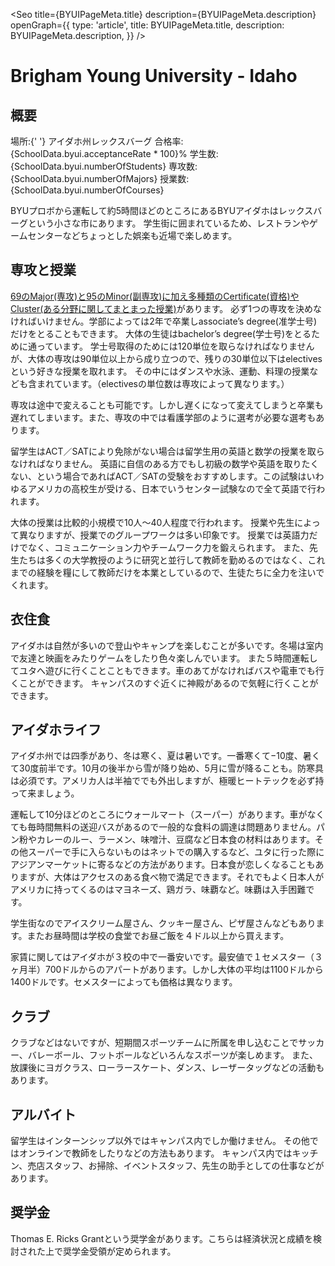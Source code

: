
<Seo
  title={BYUIPageMeta.title}
  description={BYUIPageMeta.description}
  openGraph={{
    type: 'article',
    title: BYUIPageMeta.title,
    description: BYUIPageMeta.description,
  }}
/>


# Brigham Young University - Idaho


## 概要

<SplitPane>
  <Pane>
    <NextImage
      className='h-80'
      src={byuiLogoImage}
      alt='BYUI Logo'
      placeholder='blur'
      layout='fill'
      objectFit='scale-down'
    />
  </Pane>
  <Pane>
    <MDX.ul>
      <MDX.li>
        <span className='font-bold'>場所</span>:{' '}
        <MDX.a href='https://www.google.com/maps/place/Brigham+Young+University-Idaho/@43.814414,-111.7854437,17z/data=!3m1!4b1!4m5!3m4!1s0x53540b03dc48a5cf:0x1e5534d3c38ef412!8m2!3d43.8144101!4d-111.783255'>
          アイダホ州レックスバーグ
        </MDX.a>
      </MDX.li>
      <MDX.li><span className='font-bold'>合格率</span>: <Digit>{SchoolData.byui.acceptanceRate * 100}</Digit>%</MDX.li>
      <MDX.li><span className='font-bold'>学生数</span>: <Digit>{SchoolData.byui.numberOfStudents}</Digit></MDX.li>
      <MDX.li><span className='font-bold'>専攻数</span>: <Digit>{SchoolData.byui.numberOfMajors}</Digit></MDX.li>
      <MDX.li><span className='font-bold'>授業数</span>: <Digit>{SchoolData.byui.numberOfCourses}</Digit></MDX.li>
     </MDX.ul>
  </Pane>
</SplitPane>

BYUプロボから運転して約5時間ほどのところにあるBYUアイダホはレックスバーグという小さな市にあります。
学生街に囲まれているため、レストランやゲームセンターなどちょっとした娯楽も近場で楽しめます。


## 専攻と授業

[69のMajor(専攻)と95のMinor(副専攻)に加え多種類のCertificate(資格)やCluster(ある分野に関してまとまった授業)](https://www.byui.edu/catalog#/programs)があります。
必ず1つの専攻を決めなければいけません。学部によっては2年で卒業しassociate’s degree(准学士号)だけをとることもできます。
大体の生徒はbachelor’s degree(学士号)をとるために通っています。
学士号取得のためには120単位を取らなければなりませんが、大体の専攻は90単位以上から成り立つので、残りの30単位以下はelectivesという好きな授業を取れます。
その中にはダンスや水泳、運動、料理の授業なども含まれています。（electivesの単位数は専攻によって異なります。）

専攻は途中で変えることも可能です。しかし遅くになって変えてしまうと卒業も遅れてしまいます。また、専攻の中では看護学部のように選考が必要な選考もあります。

留学生はACT／SATにより免除がない場合は留学生用の英語と数学の授業を取らなければなりません。
英語に自信のある方でもし初級の数学や英語を取りたくない、という場合であればACT／SATの受験をおすすめします。この試験はいわゆるアメリカの高校生が受ける、日本でいうセンター試験なので全て英語で行われます。

大体の授業は比較的小規模で10人〜40人程度で行われます。
授業や先生によって異なりますが、授業でのグループワークは多い印象です。
授業では英語力だけでなく、コミュニケーション力やチームワーク力を鍛えられます。
また、先生たちは多くの大学教授のように研究と並行して教師を勤めるのではなく、これまでの経験を糧にして教師だけを本業としているので、生徒たちに全力を注いでくれます。


## 衣住食

アイダホは自然が多いので登山やキャンプを楽しむことが多いです。冬場は室内で友達と映画をみたりゲームをしたり色々楽しんでいます。
また５時間運転してユタへ遊びに行くことこともできます。車のあてがなければバスや電車でも行くことができます。
キャンパスのすぐ近くに神殿があるので気軽に行くことができます。


## アイダホライフ

アイダホ州では四季があり、冬は寒く、夏は暑いです。一番寒くて−10度、暑くて30度前半です。10月の後半から雪が降り始め、5月に雪が降ることも。防寒具は必須です。アメリカ人は半袖ででも外出しますが、極暖ヒートテックを必ず持って来ましょう。

運転して10分ほどのところにウォールマート（スーパー）があります。車がなくても毎時間無料の送迎バスがあるので一般的な食料の調達は問題ありません。パン粉やカレーのルー、ラーメン、味噌汁、豆腐など日本食の材料はあります。その他スーパーで手に入らないものはネットでの購入するなど、ユタに行った際にアジアンマーケットに寄るなどの方法があります。日本食が恋しくなることもありますが、大体はアクセスのある食べ物で満足できます。それでもよく日本人がアメリカに持ってくるのはマヨネーズ、鶏ガラ、味覇など。味覇は入手困難です。

学生街なのでアイスクリーム屋さん、クッキー屋さん、ピザ屋さんなどもあります。またお昼時間は学校の食堂でお昼ご飯を４ドル以上から買えます。

家賃に関してはアイダホが３校の中で一番安いです。最安値で１セメスター（３ヶ月半）700ドルからのアパートがあります。しかし大体の平均は1100ドルから1400ドルです。セメスターによっても価格は異なります。


## クラブ

クラブなどはないですが、短期間スポーツチームに所属を申し込むことでサッカー、バレーボール、フットボールなどいろんなスポーツが楽しめます。
また、放課後にヨガクラス、ローラースケート、ダンス、レーザータッグなどの活動もあります。


## アルバイト

留学生はインターンシップ以外ではキャンパス内でしか働けません。
その他ではオンラインで教師をしたりなどの方法もあります。
キャンパス内ではキッチン、売店スタッフ、お掃除、イベントスタッフ、先生の助手としての仕事などがあります。


## 奨学金

Thomas E. Ricks Grantという奨学金があります。こちらは経済状況と成績を検討された上で奨学金受領が定められます。
